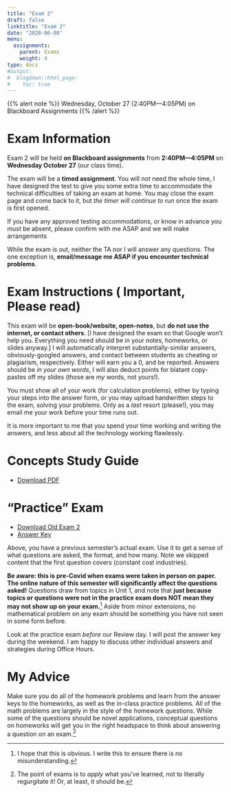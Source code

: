 ```yaml
---
title: "Exam 2"
draft: false
linktitle: "Exam 2"
date: "2020-06-08"
menu:
  assignments:
    parent: Exams
    weight: 4
type: docs
#output:
#  blogdown::html_page:
#    toc: true
---
```


{{% alert note %}}
Wednesday, October 27 (2:40PM—4:05PM) on Blackboard Assignments
{{% /alert %}}

# Exam Information

Exam 2 will be held **on Blackboard assignments** from **2:40PM—4:05PM** on **Wednesday October 27** (our class time).

The exam will be a **timed assignment**. You will *not* need the whole time, I have designed the test to give you some extra time to accommodate the technical difficulties of taking an exam at home. You may close the exam page and come back to it, but *the timer will continue to run* once the exam is first opened.

If you have any approved testing accommodations, or know in advance you must be absent, please confirm with me ASAP and we will make arrangements

While the exam is out, neither the TA nor I will answer any questions. The one exception is, **email/message me ASAP if you encounter technical problems**.

# Exam Instructions (<i class="fas fa-exclamation-circle"></i> Important, Please read)

This exam will be **open-book/website, open-notes**, but **do not use the internet, or contact others**. [I have designed the exam so that Google won't help you. Everything you need should be in your notes, homeworks, or slides anyway.] I will automatically interpret substantially-similar answers, obviously-googled answers, and contact between students as cheating or plagiarism, respectively. Either will earn you a 0, and be reported. Answers should be *in your own words*, I will also deduct points for blatant copy-pastes off my slides (those are *my* words, not yours!).

You must show all of your work (for calculation problems), either by typing your steps into the answer form, or you may upload handwritten steps to the exam, solving your problems. Only as a *last* resort (please!), you may email me your work before your time runs out.

It is more important to me that you spend your time working and writing the answers, and less about all the technology working flawlessly.

# Concepts Study Guide

- [<i class="fas fa-file-pdf"></i> Download PDF](/examprep/exam_2_study_guide.pdf)

# "Practice" Exam

- [<i class="fas fa-file-pdf"></i> Download Old Exam 2](/examprep/Exam2.pdf)
- [<i class="far fa-life-ring"></i> Answer Key](/examprep/Exam1_Answer_Key.pdf)

Above, you have a previous semester's actual exam. Use it to get a sense of what questions are asked, the format, and how many. Note we skipped content that the first question covers (constant cost industries).

**Be aware: this is pre-Covid when exams were taken in person on paper. The online nature of this semester will significantly affect the questions asked!** Questions draw from topics in Unit 1, and note that **just because topics or questions were not in the practice exam does NOT mean they may not show up on your exam.**^[I hope that this is obvious. I write this to ensure there is no misunderstanding.] Aside from minor extensions, no mathematical problem on any exam should be something you have not seen in some form before. 

Look at the practice exam *before* our Review day. I will post the answer key during the weekend. I am happy to discuss other individual answers and strategies during Office Hours.

# My Advice

Make sure you do all of the homework problems and learn from the answer keys to the homeworks, as well as the in-class practice problems. All of the math problems are largely in the style of the homework questions. While some of the questions should be novel applications, conceptual questions on homeworks will get you in the right headspace to think about answering a question on an exam.^[The point of exams is to *apply* what you've learned, not to literally regurgitate it! Or, at least, it should be.]